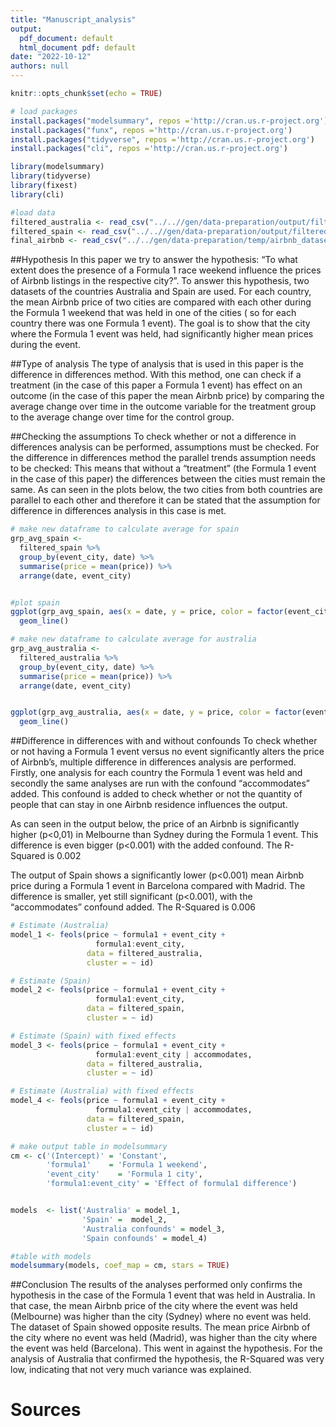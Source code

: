 ```yaml
---
title: "Manuscript_analysis"
output:
  pdf_document: default
  html_document pdf: default
date: "2022-10-12"
authors: null
---
```


```r
knitr::opts_chunk$set(echo = TRUE)
```

```r
# load packages
install.packages("modelsummary", repos ='http://cran.us.r-project.org')
install.packages("funx", repos ='http://cran.us.r-project.org')
install.packages("tidyverse", repos ='http://cran.us.r-project.org')
install.packages("cli", repos ='http://cran.us.r-project.org')

```

```r
library(modelsummary)
library(tidyverse)
library(fixest)
library(cli)
```

```r
#load data
filtered_australia <- read_csv("../..//gen/data-preparation/output/filtered_australia.csv")
filtered_spain <- read_csv("../..//gen/data-preparation/output/filtered_spain.csv")
final_airbnb <- read_csv("../../gen/data-preparation/temp/airbnb_dataset_without_outliers.csv")
```
##Hypothesis
In this paper we try to answer the hypothesis: "To what extent does the presence of a Formula 1 race weekend influence the prices of Airbnb listings in the respective city?". To answer this hypothesis, two datasets of the countries Australia and Spain are used. For each country, the mean Airbnb price of two cities are compared with each other during the Formula 1 weekend that was held in one of the cities ( so for each country there was one Formula 1 event). The goal is to show that the city where the Formula 1 event was held, had significantly higher mean prices during the event.

##Type of analysis
The type of analysis that is used in this paper is the difference in differences method. With this method, one can check if a treatment (in the case of this paper a Formula 1 event) has effect on an outcome (in the case of this paper the mean Airbnb price) by comparing the average change over time in the outcome variable for the treatment group to the average change over time for the control group. 

##Checking the assumptions
To check whether or not a difference in differences analysis can be performed, assumptions must be checked. For the difference in differences method the parallel trends assumption needs to be checked: This means that without a “treatment” (the Formula 1 event in the case of this paper) the differences between the cities must remain the same.
As can seen in the plots below, the two cities from both countries are parallel to each other and therefore it can be stated that the assumption for difference in differences analysis in this case is met.

```r
# make new dataframe to calculate average for spain
grp_avg_spain <-
  filtered_spain %>%
  group_by(event_city, date) %>%
  summarise(price = mean(price)) %>%
  arrange(date, event_city)


#plot spain 
ggplot(grp_avg_spain, aes(x = date, y = price, color = factor(event_city), group = event_city )) + 
  geom_line() 
```

```r
# make new dataframe to calculate average for australia
grp_avg_australia <-
  filtered_australia %>%
  group_by(event_city, date) %>%
  summarise(price = mean(price)) %>%
  arrange(date, event_city)


ggplot(grp_avg_australia, aes(x = date, y = price, color = factor(event_city), group = event_city )) + 
  geom_line() 

```
##Difference in differences with and without confounds
To check whether or not having a Formula 1 event versus no event significantly alters the price of Airbnb’s, multiple difference in differences analysis are performed. Firstly, one analysis for each country the Formula 1 event was held and secondly the same analyses are run with the confound “accommodates” added. This confound is added to check whether or not the quantity of people that can stay in one Airbnb residence influences the output.

As can seen in the output below, the price of an Airbnb is significantly higher (p<0,01) in Melbourne than Sydney during the Formula 1 event. This difference is even bigger (p<0.001) with the added confound. The R-Squared is 0.002

The output of Spain shows a significantly lower (p<0.001)  mean Airbnb price during a Formula 1 event in Barcelona compared with Madrid. The difference is smaller, yet still significant (p<0.001), with the “accommodates” confound added. The R-Squared is 0.006

```r
# Estimate (Australia)
model_1 <- feols(price ~ formula1 + event_city + 
                   formula1:event_city,
                 data = filtered_australia,
                 cluster = ~ id)

# Estimate (Spain) 
model_2 <- feols(price ~ formula1 + event_city + 
                   formula1:event_city,
                 data = filtered_spain,
                 cluster = ~ id)

# Estimate (Spain) with fixed effects 
model_3 <- feols(price ~ formula1 + event_city + 
                   formula1:event_city | accommodates,
                 data = filtered_australia,
                 cluster = ~ id)

# Estimate (Australia) with fixed effects 
model_4 <- feols(price ~ formula1 + event_city + 
                   formula1:event_city | accommodates,
                 data = filtered_spain,
                 cluster = ~ id)
```

```r
# make output table in modelsummary 
cm <- c('(Intercept)' = 'Constant',
        'formula1'    = 'Formula 1 weekend',
        'event_city'    = 'Formula 1 city',
        'formula1:event_city' = 'Effect of formula1 difference')


models  <- list('Australia' = model_1, 
                'Spain' =  model_2,
                'Australia confounds' = model_3,
                'Spain confounds' = model_4)

```

```r
#table with models
modelsummary(models, coef_map = cm, stars = TRUE)
```
##Conclusion 
The results of the analyses performed only confirms the hypothesis in the case of the Formula 1 event that was held in Australia. In that case, the mean Airbnb price of the city where the event was held (Melbourne) was higher than the city (Sydney) where no event was held. The dataset of Spain showed opposite results. The mean price Airbnb of the city where no event was held (Madrid), was higher than the city where the event was held (Barcelona). This went in against the hypothesis. For the analysis of Australia that confirmed the hypothesis, the R-Squared was very low, indicating that not very much variance was explained.

# Sources
